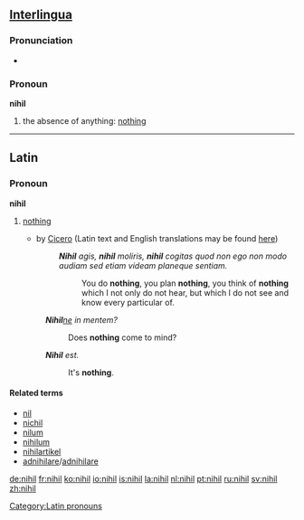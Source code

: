 ==[[Interlingua]]==

===Pronunciation===
* {{SAMPA|/"nihil/}}

===Pronoun===
'''nihil'''  {{context|Indefinite pronoun}}

# the absence of anything: [[nothing]]

----

==Latin==

===Pronoun===
'''nihil''' {{n}} {{indecl}}

# {{context|indefinite}} [[nothing]]
#* {{term|w:en:Catiline Orations|Catiline Orations}} by [[w:en:Cicero|Cicero]] (Latin text and English translations may be found [http://www.perseus.tufts.edu/hopper/text.jsp?doc=Perseus%3Atext%3A1999.02.0010%3Atext%3DCatil.%3Aspeech%3D1%3Asection%3D8 here])
#*: '''''Nihil''' agis, '''nihil''' moliris, '''nihil''' cogitas quod non ego non modo audiam sed etiam videam planeque sentiam.''
#*:: You do '''nothing''', you plan '''nothing''', you think of '''nothing''' which I not only do not hear, but which I do not see and know every particular of. 
#: '''''Nihil'''[[-ne|ne]] in mentem?'' 
#:: Does '''nothing''' come to mind?
#: '''''Nihil''' est.''
#:: It's '''nothing'''.

====Related terms====
* [[nil]]
* [[nichil]]
* [[nilum]]
* [[nihilum]]
* [[nihilartikel]]
* [[adnihilare]]/[[adnihilare]]

[[Category:Latin pronouns]]

[[de:nihil]]
[[fr:nihil]]
[[ko:nihil]]
[[io:nihil]]
[[is:nihil]]
[[la:nihil]]
[[nl:nihil]]
[[pt:nihil]]
[[ru:nihil]]
[[sv:nihil]]
[[zh:nihil]]